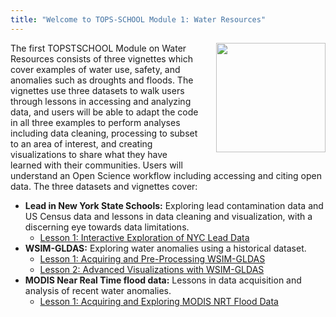 ```yaml
---
title: "Welcome to TOPS-SCHOOL Module 1: Water Resources"
---
```


<img src='https://raw.githubusercontent.com/ciesin-geospatial/TOPSTSCHOOL/main/images/TOPTSCHOOL-logo02.hi-res.png' align="right" height="175" style="padding-left: 25px; padding-bottom: 25px;"/>

The first TOPSTSCHOOL Module on Water Resources consists of three vignettes which cover examples of water use, safety, and anomalies such as droughts and floods. The vignettes use three datasets to walk users through lessons in accessing and analyzing data, and users will be able to adapt the code in all three examples to perform analyses including data cleaning, processing to subset to an area of interest, and creating visualizations to share what they have learned with their communities. Users will understand an Open Science workflow including accessing and citing open data. The three datasets and vignettes cover:

  * **Lead in New York State Schools:** Exploring lead contamination data and US Census data and lessons in data cleaning and visualization, with a discerning eye towards data limitations.
      + [Lesson 1: Interactive Exploration of NYC Lead Data]()
      
  * **WSIM-GLDAS:** Exploring water anomalies using a historical dataset.
      + [Lesson 1: Acquiring and Pre-Processing WSIM-GLDAS](https://ciesin-geospatial.github.io/TOPSTSCHOOL-module-1-water/wsim-gldas-acquisition.html)
      + [Lesson 2: Advanced Visualizations with WSIM-GLDAS](https://ciesin-geospatial.github.io/TOPSTSCHOOL-module-1-water/wsim-gldas-vis.html)

  * **MODIS Near Real Time flood data:** Lessons in data acquisition and analysis of recent water anomalies.
      + [Lesson 1: Acquiring and Exploring MODIS NRT Flood Data](https://ciesin-geospatial.github.io/TOPSTSCHOOL-module-1-water/lance-modis-nrt-global-flood-mcdwd-f3.html)